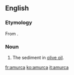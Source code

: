 ==English==

===Etymology===
From {{etyl|la|en}} {{term|amurca||oil dregs|lang=la}}.

===Noun===
{{en-noun}}

# The sediment in [[olive oil]].

[[fr:amurca]]
[[ko:amurca]]
[[it:amurca]]